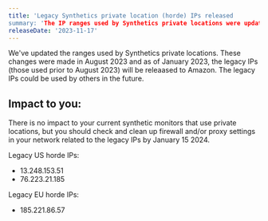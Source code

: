 ```yaml
---
title: 'Legacy Synthetics private location (horde) IPs released 
summary: 'The IP ranges used by Synthetics private locations were updated and legacy IPs have been released.' 
releaseDate: '2023-11-17' 
---
```


We've updated the ranges used by Synthetics private locations. These changes were made in August 2023 and as of January 2023, the legacy IPs (those used prior to August 2023) will be releaased to Amazon. The legacy IPs could be used by others in the future.

## Impact to you:

There is no impact to your current synthetic monitors that use private locations, but you should check and clean up firewall and/or proxy settings in your network related to the legacy IPs by January 15 2024.

Legacy US horde IPs:
* 13.248.153.51
* 76.223.21.185

Legacy EU horde IPs:
* 185.221.86.57
